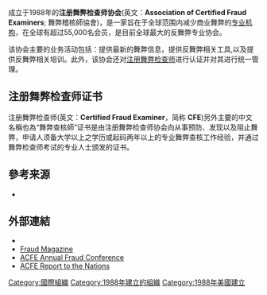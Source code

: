{{Infobox Organization
|name         = 注册舞弊调查师协会
|image        = 
|image_border = 
|size         = 
|caption      = 
|map          = 
|msize        = 
|mcaption     = 
|abbreviation = 
|motto        = 
|formation    = 1988
|extinction   = 
|type         =
|status       = 专业协会
|purpose      =
|headquarters = [[奥斯汀|德克萨斯州奥斯汀市]]
|location     = 
|region_served = 全球
|membership   = 55,000人以上
|language     = 
|leader_title = 主席
|leader_name  = Joseph T. Wells
|main_organ   = 评议委员会
|parent_organization = 
|affiliations = 
|num_staff    = 
|num_volunteers =
|budget       = 
|website      =[http://www.acfe.com/ 注册舞弊检查师协会主页]
|remarks      =
}}

成立于1988年的'''注册舞弊检查师协会'''(英文：'''Association of Certified Fraud Examiners'''; 舞弊稽核師協會)，是一家旨在于全球范围内减少商业舞弊的[[专业机构|专业机构]]，在全球有超过55,000名会员，是目前全球最大的反舞弊专业协会。

该协会主要的业务活动包括：提供最新的舞弊信息，提供反舞弊相关工具,以及提供反舞弊相关培训。此外，该协会还对[[注册舞弊检查师|注册舞弊检查师]]进行认证并对其进行统一管理。

== 注册舞弊检查师证书 == 
注册舞弊检查师(英文：'''Certified Fraud Examiner'''，简称 '''CFE''')另外主要的中文名稱也為“舞弊查核師”证书是由注册舞弊检查师协会向从事预防、发现以及阻止舞弊，申请人须备大学以上之学历或起码两年以上的专业舞弊查核工作经验，并通过舞弊检查师考试的专业人士颁发的证书。

== 參考来源 ==
{{refbegin}}
*{{Cite web|url=http://www.acfe.com/about/about.asp|title=About the ACFE|accessdate=2011-05-05|archive-date=2021-03-09|archive-url=https://web.archive.org/web/20210309173256/https://www.acfe.com/about/about.asp|dead-url=no}}
{{refend}}

==外部連結==
*{{Official website|http://www.acfe.com }}
*[http://www.fraud-magazine.com Fraud Magazine] {{Wayback|url=http://www.fraud-magazine.com/ |date=20111014052349 }}
*[http://www.fraudconference.com ACFE Annual Fraud Conference] {{Wayback|url=http://www.fraudconference.com/ |date=20210416111311 }}
*[http://www.acfe.com/rttn ACFE Report to the Nations] {{Wayback|url=http://www.acfe.com/rttn |date=20130827011215 }}

[[Category:國際組織|Category:國際組織]]
[[Category:1988年建立的組織|Category:1988年建立的組織]]
[[Category:1988年美國建立|Category:1988年美國建立]]
